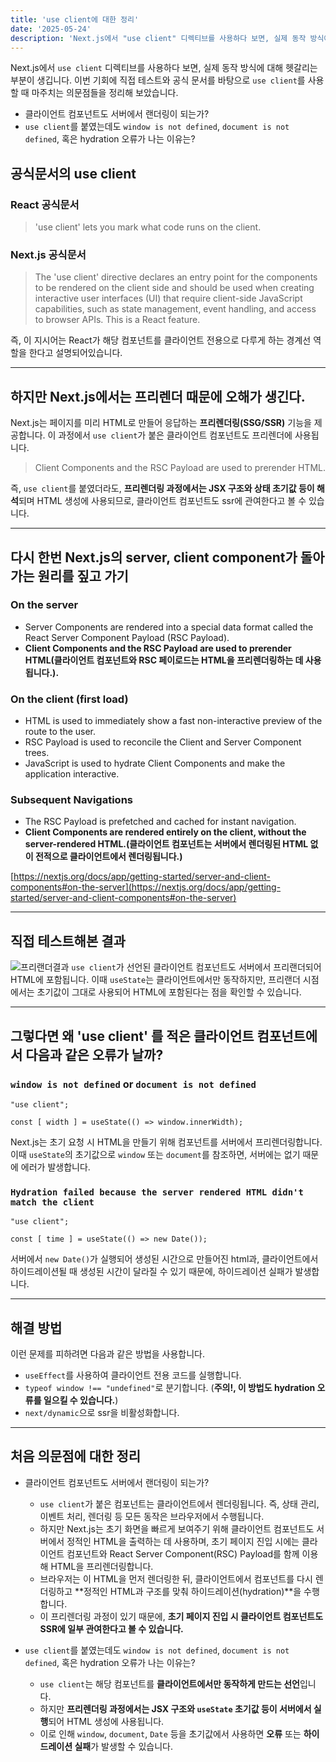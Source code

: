 ```yaml
---
title: 'use client에 대한 정리'
date: '2025-05-24'
description: 'Next.js에서 "use client" 디렉티브를 사용하다 보면, 실제 동작 방식에 대해 헷갈리는 부분이 생깁니다. 이번 기회에 직접 테스트와 공식 문서를 바탕으로 "use client"를 사용할 때 마주치는 의문점들을 정리해 보았습니다.'
---
```


Next.js에서 `use client` 디렉티브를 사용하다 보면, 실제 동작 방식에 대해 헷갈리는 부분이 생깁니다. 이번 기회에 직접 테스트와 공식 문서를 바탕으로 `use client`를 사용할 때 마주치는 의문점들을 정리해 보았습니다.

- 클라이언트 컴포넌트도 서버에서 랜더링이 되는가?
- `use client`를 붙였는데도 `window is not defined`, `document is not defined`, 혹은 hydration 오류가 나는 이유는?

## 공식문서의 use client
### React 공식문서
> 'use client' lets you mark what code runs on the client.

### Next.js 공식문서
> The 'use client' directive declares an entry point for the components to be rendered on the client side and should be used when creating interactive user interfaces (UI) that require client-side JavaScript capabilities, such as state management, event handling, and access to browser APIs. This is a React feature.

즉, 이 지시어는 React가 해당 컴포넌트를 클라이언트 전용으로 다루게 하는 경계선 역할을 한다고 설명되어있습니다.

---

## 하지만 Next.js에서는 프리렌더 때문에 오해가 생긴다.

Next.js는 페이지를 미리 HTML로 만들어 응답하는 **프리렌더링(SSG/SSR)** 기능을 제공합니다. 이 과정에서 `use client`가 붙은 클라이언트 컴포넌트도 프리렌더에 사용됩니다.

> Client Components and the RSC Payload are used to prerender HTML.

즉, `use client`를 붙였더라도, **프리렌더링 과정에서는 JSX 구조와 상태 초기값 등이 해석**되며 HTML 생성에 사용되므로, 클라이언트 컴포넌트도 ssr에 관여한다고 볼 수 있습니다.

---

## 다시 한번  Next.js의 server, client component가 돌아가는 원리를 짚고 가기

### On the server
- Server Components are rendered into a special data format called the React Server Component Payload (RSC Payload).
- **Client Components and the RSC Payload are used to prerender HTML(클라이언트 컴포넌트와 RSC 페이로드는 HTML을 프리렌더링하는 데 사용됩니다.).** 

### On the client (first load)
- HTML is used to immediately show a fast non-interactive preview of the route to the user.
- RSC Payload is used to reconcile the Client and Server Component trees.
- JavaScript is used to hydrate Client Components and make the application interactive.

### Subsequent Navigations
- The RSC Payload is prefetched and cached for instant navigation.
- **Client Components are rendered entirely on the client, without the server-rendered HTML.(클라이언트 컴포넌트는 서버에서 렌더링된 HTML 없이 전적으로 클라이언트에서 렌더링됩니다.)**

[https://nextjs.org/docs/app/getting-started/server-and-client-components#on-the-server](https://nextjs.org/docs/app/getting-started/server-and-client-components#on-the-server)

---

## 직접 테스트해본 결과
![프리랜더결과](/posts/nextjs-use-client/img-1.png)
`use client`가 선언된 클라이언트 컴포넌트도 서버에서 프리랜더되어 HTML에 포함됩니다.
이때 `useState`는 클라이언트에서만 동작하지만, 프리랜더 시점에서는 초기값이 그대로 사용되어 HTML에 포함된다는 점을 확인할 수 있습니다.

---

## 그렇다면 왜 'use client' 를 적은 클라이언트 컴포넌트에서 다음과 같은 오류가 날까?
### `window is not defined` or `document is not defined`

```tsx
"use client";

const [ width ] = useState(() => window.innerWidth);

```

Next.js는 초기 요청 시 HTML을 만들기 위해 컴포넌트를 서버에서 프리렌더링합니다. 이때 `useState`의 초기값으로 `window` 또는 `document`를 참조하면, 서버에는 없기 때문에 에러가 발생합니다.

### `Hydration failed because the server rendered HTML didn't match the client`

```tsx
"use client";

const [ time ] = useState(() => new Date());
```

서버에서 `new Date()`가 실행되어 생성된 시간으로 만들어진 html과, 클라이언트에서 하이드레이션될 때 생성된 시간이 달라질 수 있기 때문에, 하이드레이션 실패가 발생합니다.


---

## 해결 방법
이런 문제를 피하려면 다음과 같은 방법을 사용합니다.

- `useEffect`를 사용하여 클라이언트 전용 코드를 실행합니다.
- `typeof window !== "undefined"`로 분기합니다. (**주의!, 이 방법도 hydration 오류를 일으킬 수 있습니다.**)
- `next/dynamic`으로 ssr을 비활성화합니다.

---

## 처음 의문점에 대한 정리

- 클라이언트 컴포넌트도 서버에서 랜더링이 되는가?
    - `use client`가 붙은 컴포넌트는 클라이언트에서 렌더링됩니다. 즉, 상태 관리, 이벤트 처리, 렌더링 등 모든 동작은 브라우저에서 수행됩니다.
    - 하지만 Next.js는 초기 화면을 빠르게 보여주기 위해 클라이언트 컴포넌트도 서버에서 정적인 HTML을 출력하는 데 사용하며, 초기 페이지 진입 시에는 클라이언트 컴포넌트와 React Server Component(RSC) Payload를 함께 이용해 HTML을 프리렌더링합니다.
    - 브라우저는 이 HTML을 먼저 렌더링한 뒤, 클라이언트에서 컴포넌트를 다시 렌더링하고 **정적인 HTML과 구조를 맞춰 하이드레이션(hydration)**을 수행합니다.
    - 이 프리렌더링 과정이 있기 때문에, **초기 페이지 진입 시 클라이언트 컴포넌트도 SSR에 일부 관여한다고 볼 수 있습니다.**
    
- `use client`를 붙였는데도 `window is not defined`, `document is not defined`, 혹은 hydration 오류가 나는 이유는?
    - `use client`는 해당 컴포넌트를 **클라이언트에서만 동작하게 만드는 선언**입니다.
    - 하지만 **프리렌더링 과정에서는 JSX 구조와 `useState` 초기값 등이 서버에서 실행**되어 HTML 생성에 사용됩니다.
    - 이로 인해 `window`, `document`, `Date` 등을 초기값에서 사용하면 **오류** 또는 **하이드레이션 실패**가 발생할 수 있습니다.
